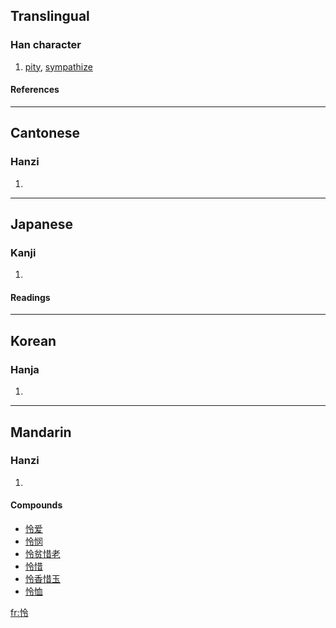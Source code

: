 {{see|憐}}

==Translingual==
===Han character===
{{Han char|rn=61|rad=心|as=05|sn=8|four=9803<sub>7</sub>|canj=心人戈戈 (POII)}}
# [[pity]], [[sympathize]]
====References====
{{Han ref|kx=0381.030|dkj=10461|dj=0709.050|hdz=42287.040|uh=601C|ud=24604|bh=CCB0|bd=52400}}
----
==Cantonese==
===Hanzi===
{{yue-hanzi|jyut=|y=lin4}}
# {{defn|Cantonese}}
----
==Japanese==
===Kanji===
{{ja-kanji|grade=|rs=心05}}
# {{defn|Japanese}} 
====Readings====
{{ja-readings|on=[[れい]] (rei), [[りょう]] (ryō), [[れん]] (ren)|kun=[[さとい]] (satoi), [[あわれむ]] (awaremu)}}
----
==Korean==
===Hanja===
{{ko-hanja|hangeul=령>영, 련>연|eumhun=|rv=ryeong>yeong, ryeon>yeon|mr=ryŏng>yŏng, ryŏn>yŏn|y=leyng>eyng, leyn>eyn}}
# {{defn|Korean}}
----
==Mandarin==
===Hanzi===
{{cmn-hanzi|tra=憐|pin=[[lián]] (lian2)|wg=lien<sup>2</sup>}}
# {{defn|Mandarin}}

====Compounds====
*[[怜爱]]
*[[怜悯]]
*[[怜贫惜老]]
*[[怜惜]]
*[[怜香惜玉]]
*[[怜恤]]

[[fr:怜]]